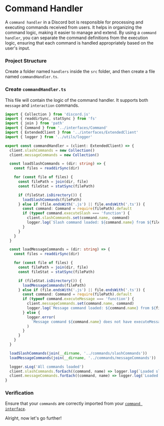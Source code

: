 
# Command Handler

A `command handler` in a Discord bot is responsible for processing and executing commands received from users. It helps in organizing the command logic, making it easier to manage and extend. By using a `command handler`, you can separate the command definitions from the execution logic, ensuring that each command is handled appropriately based on the user's input.

<Steps>

### Project Structure

Create a folder named `handlers` inside the `src` folder, and then create a file named `commandHandler.ts`.

<FileTree>
  <FileTree.Folder name="src" defaultOpen>
    <FileTree.Folder name="handlers" defaultOpen>
      <FileTree.File name="commandHandler.ts" />
    </FileTree.Folder>
  </FileTree.Folder>
</FileTree>

### Create `commandHandler.ts`

This file will contain the logic of the command handler. It supports both `message` and `interaction` commands.

```ts copy showLineNumbers filename="src/handlers/commandHandler.ts"
import { Collection } from 'discord.js'
import { readdirSync, statSync } from 'fs'
import { join } from 'path'
import { Command } from '../interfaces/Command'
import { ExtendedClient } from '../interfaces/ExtendedClient'
import { logger } from '../utils/logger'

export const commandHandler = (client: ExtendedClient) => {
  client.slashCommands = new Collection()
  client.messageCommands = new Collection()

  const loadSlashCommands = (dir: string) => {
    const files = readdirSync(dir)

    for (const file of files) {
      const filePath = join(dir, file)
      const fileStat = statSync(filePath)

      if (fileStat.isDirectory()) {
        loadSlashCommands(filePath)
      } else if (file.endsWith('.js') || file.endsWith('.ts')) {
        const command: Command = require(filePath).default
        if (typeof command.executeSlash === 'function') {
          client.slashCommands.set(command.name, command)
          logger.log(`Slash command loaded: ${command.name} from ${filePath}`)
        }
      }
    }
  }

  const loadMessageCommands = (dir: string) => {
    const files = readdirSync(dir)

    for (const file of files) {
      const filePath = join(dir, file)
      const fileStat = statSync(filePath)

      if (fileStat.isDirectory()) {
        loadMessageCommands(filePath)
      } else if (file.endsWith('.js') || file.endsWith('.ts')) {
        const command: Command = require(filePath).default
        if (typeof command.executeMessage === 'function') {
          client.messageCommands.set(command.name, command)
          logger.log(`Message command loaded: ${command.name} from ${filePath}`)
        } else {
          logger.error(
            `Message command ${command.name} does not have executeMessage function defined`,
          )
        }
      }
    }
  }

  loadSlashCommands(join(__dirname, '../commands/slashCommands'))
  loadMessageCommands(join(__dirname, '../commands/messageCommands'))

  logger.sLog('All commands loaded')
  client.slashCommands.forEach((command, name) => logger.log(`Loaded slash command: ${name}`))
  client.messageCommands.forEach((command, name) => logger.log(`Loaded message command: ${name}`))
}
```

### Verification

Ensure that your `commands` are correctly imported from your [`command interface`](/developer/interfaceSetup/command.mdx).

</Steps>

Alright, now let's go further!
